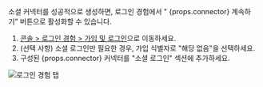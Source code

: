소셜 커넥터를 성공적으로 생성하면, 로그인 경험에서 " {props.connector} 계속하기" 버튼으로 활성화할 수 있습니다.

1. [콘솔 > 로그인 경험 > 가입 및 로그인](https://cloud.logto.io/to/sign-in-experience/sign-up-and-sign-in)으로 이동하세요.
2. (선택 사항) 소셜 로그인만 필요한 경우, 가입 식별자로 "해당 없음"을 선택하세요.
3. 구성된 {props.connector} 커넥터를 "소셜 로그인" 섹션에 추가하세요.

![로그인 경험 탭](../assets/sie-tab.png)

